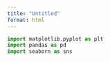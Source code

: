 ```yaml
---
title: "Untitled"
format: html
---
```



```python
import matplotlib.pyplot as plt
import pandas as pd
import seaborn as sns
```